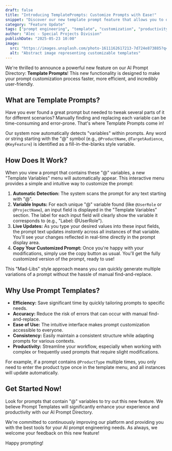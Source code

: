 ```yaml
---
draft: false
title: "Introducing TemplatePrompts: Customize Prompts with Ease!"
snippet: "Discover our new template prompt feature that allows you to quickly customize prompts using fill-in-the-blanks style variables. Effortlessly tailor prompts to your specific needs before copying."
category: "Feature Update"
tags: ["prompt engineering", "template", "customization", "productivity", "feature", "ai tools"]
author: "Alec - Special Projects Division"
publishDate: "2025-05-23 10:00"
image:
  src: "https://images.unsplash.com/photo-1611162617213-7d724e873885?q=80&w=2070&auto=format&fit=crop&ixlib=rb-4.0.3&ixid=M3wxMjA3fDB8MHxwaG90by1wYWdlfHx8fGVufDB8fHx8fA%3D%3D"
  alt: "Abstract image representing customizable templates"
---
```


We're thrilled to announce a powerful new feature on our AI Prompt Directory: **Template Prompts**! This new functionality is designed to make your prompt customization process faster, more efficient, and incredibly user-friendly.

## What are Template Prompts?

Have you ever found a great prompt but needed to tweak several parts of it for different scenarios? Manually finding and replacing each variable can be time-consuming and error-prone. That's where Template Prompts come in!

Our system now automatically detects "variables" within prompts. Any word or string starting with the "@" symbol (e.g., `@ProductName`, `@TargetAudience`, `@KeyFeature`) is identified as a fill-in-the-blanks style variable.

## How Does It Work?

When you view a prompt that contains these "@" variables, a new "Template Variables" menu will automatically appear. This interactive menu provides a simple and intuitive way to customize the prompt:

1.  **Automatic Detection:** The system scans the prompt for any text starting with "@".
2.  **Variable Inputs:** For each unique "@" variable found (like `@UserRole` or `@ProjectName`), an input field is displayed in the "Template Variables" section. The label for each input field will clearly show the variable it corresponds to (e.g., "Label: @UserRole").
3.  **Live Updates:** As you type your desired values into these input fields, the prompt text updates *instantly* across all instances of that variable. You'll see your changes reflected in real-time directly in the prompt display area.
4.  **Copy Your Customized Prompt:** Once you're happy with your modifications, simply use the copy button as usual. You'll get the fully customized version of the prompt, ready to use!

This "Mad-Libs" style approach means you can quickly generate multiple variations of a prompt without the hassle of manual find-and-replace.

## Why Use Prompt Templates?

*   **Efficiency:** Save significant time by quickly tailoring prompts to specific needs.
*   **Accuracy:** Reduce the risk of errors that can occur with manual find-and-replace.
*   **Ease of Use:** The intuitive interface makes prompt customization accessible to everyone.
*   **Consistency:** Easily maintain a consistent structure while adapting prompts for various contexts.
*   **Productivity:** Streamline your workflow, especially when working with complex or frequently used prompts that require slight modifications.

For example, if a prompt contains `@ProductType` multiple times, you only need to enter the product type once in the template menu, and all instances will update automatically.

## Get Started Now!

Look for prompts that contain "@" variables to try out this new feature. We believe Prompt Templates will significantly enhance your experience and productivity with our AI Prompt Directory.

We're committed to continuously improving our platform and providing you with the best tools for your AI prompt engineering needs. As always, we welcome your feedback on this new feature!

Happy prompting!